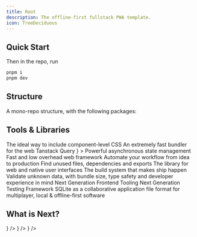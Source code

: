 ```yaml
---
title: Root
description: The offline-first fullstack PWA template.
icon: TreeDeciduous
---
```



## Quick Start

<ActionButton
	href="https://github.com/new?template_name=root&template_owner=Sheraff"
	label="Use this template"
	target="_blank"
/>

Then in the repo, run

```bash
pnpm i
pnpm dev
```

## Structure

A mono-repo structure, with the following packages:

<Files>
	<File title="client">
		<File title="src" defaultOpen>
			<File title="App.tsx" />
		</File>
		<File title="index.html" />
		<File title="main.tsx" />
	</File>
	<File title="server">
		<File title="src" defaultOpen>
			<File title="app.ts" />
		</File>
	</File>
	<File title="worker">
		<File title="src" defaultOpen>
			<File title="index.ts" />
		</File>
	</File>
	<File title="script">
		<File title="src" children={[]} />
	</File>
	<File title="shared">
		<File title="src" children={[]} />
	</File>
	<File title="assets">
		<File title="src" children={[]} />
	</File>
</Files>

## Tools & Libraries


<CardGrid>
	<CardGridItem
		title="CSS Modules"
		href="https://github.com/css-modules/css-modules/blob/master/README.md"
		src={"/tools/css-modules.png"}
	>
		The ideal way to include component-level CSS
	</CardGridItem>
	<CardGridItem title="esbuild" href="https://esbuild.github.io/" src={"/tools/esbuild.svg"}>
		An extremely fast bundler for the web
	</CardGridItem>
	<CardGridItem
		title="Tanstack Query"
		href="https://tanstack.com/query"
		src={
			<div className="flex items-center text-transparent bg-clip-text min-h-16 text-4xl bg-gradient-to-r from-red-500 to-amber-500">
				Tanstack Query
			</div>
		}
	>
		Powerful asynchronous state management
	</CardGridItem>
	<CardGridItem title="Fastify" href="https://fastify.dev/" src={"/tools/fastify.svg"}>
		Fast and low overhead web framework
	</CardGridItem>
	<CardGridItem
		title="GitHub Actions"
		href="https://github.com/features/actions"
		src={"/tools/github.svg"}
	>
		Automate your workflow from idea to production
	</CardGridItem>
	<CardGridItem title="Knip" href="https://knip.dev/" src={"/tools/knip.svg"}>
		Find unused files, dependencies and exports
	</CardGridItem>
	<CardGridItem title="React" href="https://react.dev/" src={"/tools/react.svg"}>
		The library for web and native user interfaces
	</CardGridItem>
	<CardGridItem title="Turborepo" href="https://turbo.build/repo" src={"/tools/turbo.png"}>
		The build system that makes ship happen
	</CardGridItem>
	<CardGridItem title="Valibot" href="https://valibot.dev/" src={"/tools/valibot.svg"}>
		Validate unknown data, with bundle size, type safety and developer experience in mind
	</CardGridItem>
	<CardGridItem title="Vite" href="https://vitejs.dev/" src={"/tools/vite.svg"}>
		Next Generation Frontend Tooling
	</CardGridItem>
	<CardGridItem title="Vitest" href="https://vitest.dev/" src={"/tools/vitest.svg"}>
		Next Generation Testing Framework
	</CardGridItem>
	<CardGridItem title="vlcn" href="https://vlcn.io/" src={"/tools/vlcn.png"}>
		SQLite as a collaborative application file format for multiplayer, local & offline-first
		software
	</CardGridItem>
</CardGrid>

## What is Next?

<Cards>
	<Card
		title="Client"
		href="./client"
		description="Learn more about client-side capabilities"
		icon={<Monitor />}
	/>
	<Card
		title="Server"
		href="./server"
		description="Learn more about server-side capabilities"
		icon={<Server />}
	/>
	<Card
		title="Service Worker"
		href="./service-worker"
		description="Learn more about service-worker capabilities"
		icon={<WifiOff />}
	/>
</Cards>
